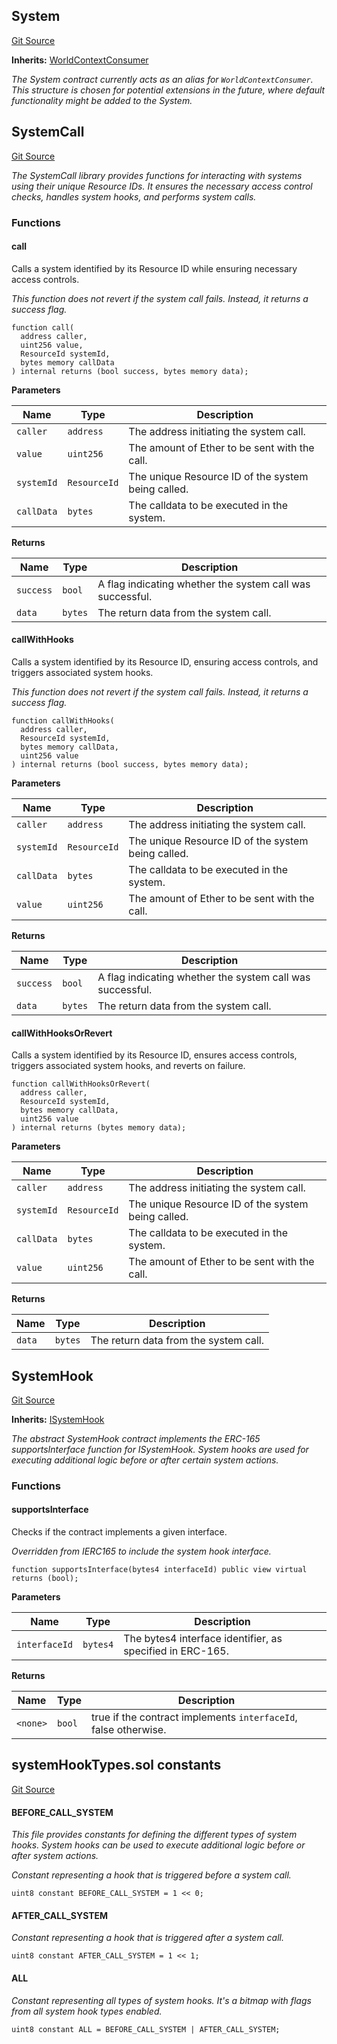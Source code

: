 [//]: # "This file is autogenerated, do not change manually"

## System

[Git Source](https://github.com/latticexyz/mud/blob/main/packages/world/src/System.sol)

**Inherits:**
[WorldContextConsumer](./world-context#worldcontextconsumer)

_The System contract currently acts as an alias for `WorldContextConsumer`.
This structure is chosen for potential extensions in the future, where default functionality might be added to the System._

## SystemCall

[Git Source](https://github.com/latticexyz/mud/blob/main/packages/world/src/SystemCall.sol)

_The SystemCall library provides functions for interacting with systems using their unique Resource IDs.
It ensures the necessary access control checks, handles system hooks, and performs system calls._

### Functions

#### call

Calls a system identified by its Resource ID while ensuring necessary access controls.

_This function does not revert if the system call fails. Instead, it returns a success flag._

```solidity
function call(
  address caller,
  uint256 value,
  ResourceId systemId,
  bytes memory callData
) internal returns (bool success, bytes memory data);
```

**Parameters**

| Name       | Type         | Description                                        |
| ---------- | ------------ | -------------------------------------------------- |
| `caller`   | `address`    | The address initiating the system call.            |
| `value`    | `uint256`    | The amount of Ether to be sent with the call.      |
| `systemId` | `ResourceId` | The unique Resource ID of the system being called. |
| `callData` | `bytes`      | The calldata to be executed in the system.         |

**Returns**

| Name      | Type    | Description                                               |
| --------- | ------- | --------------------------------------------------------- |
| `success` | `bool`  | A flag indicating whether the system call was successful. |
| `data`    | `bytes` | The return data from the system call.                     |

#### callWithHooks

Calls a system identified by its Resource ID, ensuring access controls, and triggers associated system hooks.

_This function does not revert if the system call fails. Instead, it returns a success flag._

```solidity
function callWithHooks(
  address caller,
  ResourceId systemId,
  bytes memory callData,
  uint256 value
) internal returns (bool success, bytes memory data);
```

**Parameters**

| Name       | Type         | Description                                        |
| ---------- | ------------ | -------------------------------------------------- |
| `caller`   | `address`    | The address initiating the system call.            |
| `systemId` | `ResourceId` | The unique Resource ID of the system being called. |
| `callData` | `bytes`      | The calldata to be executed in the system.         |
| `value`    | `uint256`    | The amount of Ether to be sent with the call.      |

**Returns**

| Name      | Type    | Description                                               |
| --------- | ------- | --------------------------------------------------------- |
| `success` | `bool`  | A flag indicating whether the system call was successful. |
| `data`    | `bytes` | The return data from the system call.                     |

#### callWithHooksOrRevert

Calls a system identified by its Resource ID, ensures access controls, triggers associated system hooks, and reverts on failure.

```solidity
function callWithHooksOrRevert(
  address caller,
  ResourceId systemId,
  bytes memory callData,
  uint256 value
) internal returns (bytes memory data);
```

**Parameters**

| Name       | Type         | Description                                        |
| ---------- | ------------ | -------------------------------------------------- |
| `caller`   | `address`    | The address initiating the system call.            |
| `systemId` | `ResourceId` | The unique Resource ID of the system being called. |
| `callData` | `bytes`      | The calldata to be executed in the system.         |
| `value`    | `uint256`    | The amount of Ether to be sent with the call.      |

**Returns**

| Name   | Type    | Description                           |
| ------ | ------- | ------------------------------------- |
| `data` | `bytes` | The return data from the system call. |

## SystemHook

[Git Source](https://github.com/latticexyz/mud/blob/main/packages/world/src/SystemHook.sol)

**Inherits:**
[ISystemHook](./system-external#isystemhook)

_The abstract SystemHook contract implements the ERC-165 supportsInterface function for ISystemHook.
System hooks are used for executing additional logic before or after certain system actions._

### Functions

#### supportsInterface

Checks if the contract implements a given interface.

_Overridden from IERC165 to include the system hook interface._

```solidity
function supportsInterface(bytes4 interfaceId) public view virtual returns (bool);
```

**Parameters**

| Name          | Type     | Description                                               |
| ------------- | -------- | --------------------------------------------------------- |
| `interfaceId` | `bytes4` | The bytes4 interface identifier, as specified in ERC-165. |

**Returns**

| Name     | Type   | Description                                                     |
| -------- | ------ | --------------------------------------------------------------- |
| `<none>` | `bool` | true if the contract implements `interfaceId`, false otherwise. |

## systemHookTypes.sol constants

[Git Source](https://github.com/latticexyz/mud/blob/main/packages/world/src/systemHookTypes.sol)

#### BEFORE_CALL_SYSTEM

_This file provides constants for defining the different types of system hooks.
System hooks can be used to execute additional logic before or after system actions._

_Constant representing a hook that is triggered before a system call._

```solidity
uint8 constant BEFORE_CALL_SYSTEM = 1 << 0;
```

#### AFTER_CALL_SYSTEM

_Constant representing a hook that is triggered after a system call._

```solidity
uint8 constant AFTER_CALL_SYSTEM = 1 << 1;
```

#### ALL

_Constant representing all types of system hooks.
It's a bitmap with flags from all system hook types enabled._

```solidity
uint8 constant ALL = BEFORE_CALL_SYSTEM | AFTER_CALL_SYSTEM;
```
